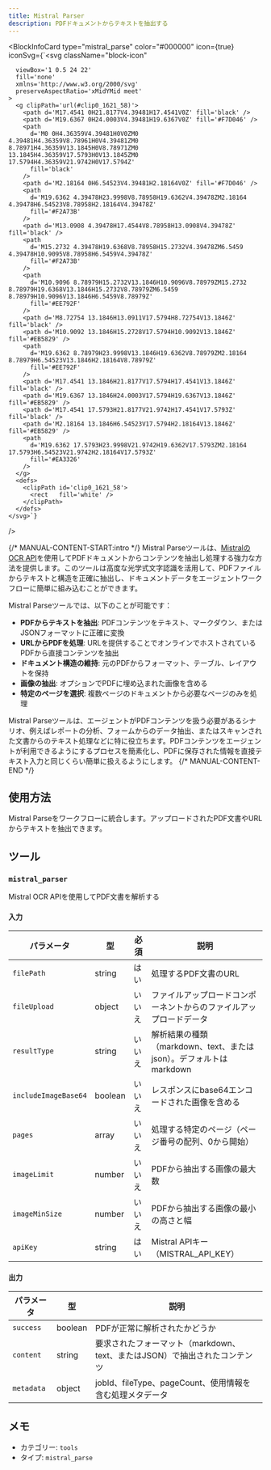 ```yaml
---
title: Mistral Parser
description: PDFドキュメントからテキストを抽出する
---
```



<BlockInfoCard 
  type="mistral_parse"
  color="#000000"
  icon={true}
  iconSvg={`<svg className="block-icon"
      
      
      
      viewBox='1 0.5 24 22'
      fill='none'
      xmlns='http://www.w3.org/2000/svg'
      preserveAspectRatio='xMidYMid meet'
    >
      <g clipPath='url(#clip0_1621_58)'>
        <path d='M17.4541 0H21.8177V4.39481H17.4541V0Z' fill='black' />
        <path d='M19.6367 0H24.0003V4.39481H19.6367V0Z' fill='#F7D046' />
        <path
          d='M0 0H4.36359V4.39481H0V0ZM0 4.39481H4.36359V8.78961H0V4.39481ZM0 8.78971H4.36359V13.1845H0V8.78971ZM0 13.1845H4.36359V17.5793H0V13.1845ZM0 17.5794H4.36359V21.9742H0V17.5794Z'
          fill='black'
        />
        <path d='M2.18164 0H6.54523V4.39481H2.18164V0Z' fill='#F7D046' />
        <path
          d='M19.6362 4.39478H23.9998V8.78958H19.6362V4.39478ZM2.18164 4.39478H6.54523V8.78958H2.18164V4.39478Z'
          fill='#F2A73B'
        />
        <path d='M13.0908 4.39478H17.4544V8.78958H13.0908V4.39478Z' fill='black' />
        <path
          d='M15.2732 4.39478H19.6368V8.78958H15.2732V4.39478ZM6.5459 4.39478H10.9095V8.78958H6.5459V4.39478Z'
          fill='#F2A73B'
        />
        <path
          d='M10.9096 8.78979H15.2732V13.1846H10.9096V8.78979ZM15.2732 8.78979H19.6368V13.1846H15.2732V8.78979ZM6.5459 8.78979H10.9096V13.1846H6.5459V8.78979Z'
          fill='#EE792F'
        />
        <path d='M8.72754 13.1846H13.0911V17.5794H8.72754V13.1846Z' fill='black' />
        <path d='M10.9092 13.1846H15.2728V17.5794H10.9092V13.1846Z' fill='#EB5829' />
        <path
          d='M19.6362 8.78979H23.9998V13.1846H19.6362V8.78979ZM2.18164 8.78979H6.54523V13.1846H2.18164V8.78979Z'
          fill='#EE792F'
        />
        <path d='M17.4541 13.1846H21.8177V17.5794H17.4541V13.1846Z' fill='black' />
        <path d='M19.6367 13.1846H24.0003V17.5794H19.6367V13.1846Z' fill='#EB5829' />
        <path d='M17.4541 17.5793H21.8177V21.9742H17.4541V17.5793Z' fill='black' />
        <path d='M2.18164 13.1846H6.54523V17.5794H2.18164V13.1846Z' fill='#EB5829' />
        <path
          d='M19.6362 17.5793H23.9998V21.9742H19.6362V17.5793ZM2.18164 17.5793H6.54523V21.9742H2.18164V17.5793Z'
          fill='#EA3326'
        />
      </g>
      <defs>
        <clipPath id='clip0_1621_58'>
          <rect   fill='white' />
        </clipPath>
      </defs>
    </svg>`}
/>

{/* MANUAL-CONTENT-START:intro */}
Mistral Parseツールは、[Mistralの OCR API](https://mistral.ai/)を使用してPDFドキュメントからコンテンツを抽出し処理する強力な方法を提供します。このツールは高度な光学式文字認識を活用して、PDFファイルからテキストと構造を正確に抽出し、ドキュメントデータをエージェントワークフローに簡単に組み込むことができます。

Mistral Parseツールでは、以下のことが可能です：

- **PDFからテキストを抽出**: PDFコンテンツをテキスト、マークダウン、またはJSONフォーマットに正確に変換
- **URLからPDFを処理**: URLを提供することでオンラインでホストされているPDFから直接コンテンツを抽出
- **ドキュメント構造の維持**: 元のPDFからフォーマット、テーブル、レイアウトを保持
- **画像の抽出**: オプションでPDFに埋め込まれた画像を含める
- **特定のページを選択**: 複数ページのドキュメントから必要なページのみを処理

Mistral Parseツールは、エージェントがPDFコンテンツを扱う必要があるシナリオ、例えばレポートの分析、フォームからのデータ抽出、またはスキャンされた文書からのテキスト処理などに特に役立ちます。PDFコンテンツをエージェントが利用できるようにするプロセスを簡素化し、PDFに保存された情報を直接テキスト入力と同じくらい簡単に扱えるようにします。
{/* MANUAL-CONTENT-END */}

## 使用方法

Mistral Parseをワークフローに統合します。アップロードされたPDF文書やURLからテキストを抽出できます。

## ツール

### `mistral_parser`

Mistral OCR APIを使用してPDF文書を解析する

#### 入力

| パラメータ | 型 | 必須 | 説明 |
| --------- | ---- | -------- | ----------- |
| `filePath` | string | はい | 処理するPDF文書のURL |
| `fileUpload` | object | いいえ | ファイルアップロードコンポーネントからのファイルアップロードデータ |
| `resultType` | string | いいえ | 解析結果の種類（markdown、text、またはjson）。デフォルトはmarkdown |
| `includeImageBase64` | boolean | いいえ | レスポンスにbase64エンコードされた画像を含める |
| `pages` | array | いいえ | 処理する特定のページ（ページ番号の配列、0から開始） |
| `imageLimit` | number | いいえ | PDFから抽出する画像の最大数 |
| `imageMinSize` | number | いいえ | PDFから抽出する画像の最小の高さと幅 |
| `apiKey` | string | はい | Mistral APIキー（MISTRAL_API_KEY） |

#### 出力

| パラメータ | 型 | 説明 |
| --------- | ---- | ----------- |
| `success` | boolean | PDFが正常に解析されたかどうか |
| `content` | string | 要求されたフォーマット（markdown、text、またはJSON）で抽出されたコンテンツ |
| `metadata` | object | jobId、fileType、pageCount、使用情報を含む処理メタデータ |

## メモ

- カテゴリー: `tools`
- タイプ: `mistral_parse`
